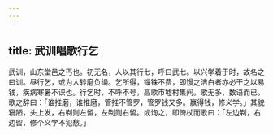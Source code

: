 ```yaml
---
---
---
```

title: 武训唱歌行乞
---



武训，山东堂邑之丐也。初无名，人以其行七，呼曰武七。以兴学着于时，故名之曰训。昼行乞，或为人转磨负绳。乞所得，锱铢不费，即馒之洁白者亦必干之以易钱，疾病寒暑不识也。行乞时，不呼不号，高歌市墟村集间。歌无多，数语而已。歌之辞曰：「谁推磨，谁推磨，管推不管罗，管罗钱又多。赢得钱，修义学。」其貌寝陋，头上发，右剃则左留，左剃则右留。或询之，即倚杖而歌曰：「左边剃，右边留，修个义学不犯愁。」